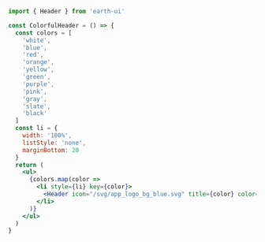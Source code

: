 ```jsx renderOnly
import { Header } from 'earth-ui'

const ColorfulHeader = () => {
  const colors = [
    'white',
    'blue',
    'red',
    'orange',
    'yellow',
    'green',
    'purple',
    'pink',
    'gray',
    'slate',
    'black'
  ]
  const li = {
    width: '100%',
    listStyle: 'none',
    marginBottom: 20
  }
  return (
    <ul>
      {colors.map(color =>
        <li style={li} key={color}>
          <Header icon="/svg/app_logo_bg_blue.svg" title={color} color={color} />
        </li>
      )}
    </ul>
  )
}
```
